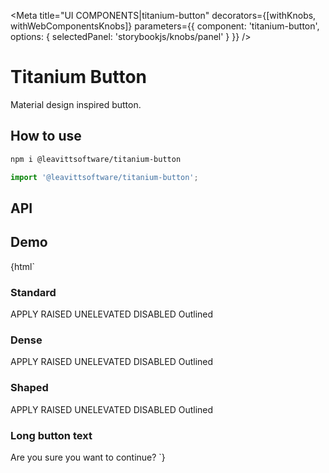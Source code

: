 

<Meta
  title="UI COMPONENTS|titanium-button"
  decorators={[withKnobs, withWebComponentsKnobs]}
  parameters={{ component: 'titanium-button', options: { selectedPanel: 'storybookjs/knobs/panel' } }}
/>

# Titanium Button

Material design inspired button.

## How to use

```bash
npm i @leavittsoftware/titanium-button
```

```js
import '@leavittsoftware/titanium-button';
```

## API

<Props of="titanium-button" />

## Demo

<Preview withToolbar>
  <Story name="Docs">
    {html`
      <h3>Standard</h3>
      <titanium-button>APPLY</titanium-button>
      <titanium-button raised>RAISED</titanium-button>
      <titanium-button unelevated>UNELEVATED</titanium-button>
      <titanium-button disabled>DISABLED</titanium-button>
      <titanium-button outlined>Outlined</titanium-button>
      <h3>Dense</h3>
      <titanium-button dense>APPLY</titanium-button>
      <titanium-button dense raised>RAISED</titanium-button>
      <titanium-button dense unelevated>UNELEVATED</titanium-button>
      <titanium-button dense disabled>DISABLED</titanium-button>
      <titanium-button dense outlined>Outlined</titanium-button>
      <h3>Shaped</h3>
      <titanium-button dense shaped>APPLY</titanium-button>
      <titanium-button dense raised shaped>RAISED</titanium-button>
      <titanium-button dense unelevated shaped>UNELEVATED</titanium-button>
      <titanium-button dense disabled shaped>DISABLED</titanium-button>
      <titanium-button dense outlined shaped>Outlined</titanium-button>
      <h3>Long button text</h3>
      <titanium-button style="width:200px;" unelevated>Are you sure you want to continue?</titanium-button>
    `}
  </Story>
</Preview>
